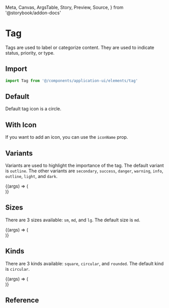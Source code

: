   Meta,
  Canvas,
  ArgsTable,
  Story,
  Preview,
  Source,
} from '@storybook/addon-docs'

<Meta title="Application UI/Elements/Tag" component={Tag} />


# Tag

Tags are used to label or categorize content. They are used to indicate status, priority, or type.

## Import

```js
import Tag from '@/components/application-ui/elements/tag'
```

## Default

Default tag icon is a circle.

<Canvas>
  <Story name="Default">
    <Tag text="Default" />
  </Story>
</Canvas>

## With Icon

If you want to add an icon, you can use the `iconName` prop.

<Canvas>
  <Story name="With Icon">
    <Tag text="With Icon" iconName="check" />
  </Story>
</Canvas>

## Variants

Variants are used to highlight the importance of the tag. The default variant is `outline`. The other variants are `secondary`, `success`, `danger`, `warning`, `info`, `outline`, `light`, and `dark`.

<Canvas>
  <Story name="Variants">
    {(args) => (
      <div className="flex flex-wrap gap-2">
        <Tag text="Primary" variant="primary" {...args} />
        <Tag text="Secondary" variant="secondary" {...args} />
        <Tag text="Success" variant="success" {...args} />
        <Tag text="Danger" variant="danger" {...args} />
        <Tag text="Warning" variant="warning" {...args} />
        <Tag text="Info" variant="info" {...args} />
        <Tag text="Outline" variant="outline" {...args} />
        <Tag text="Light" variant="light" {...args} />
        <Tag text="Dark" variant="dark" {...args} />
      </div>
    )}
  </Story>
</Canvas>

## Sizes

There are 3 sizes available: `sm`, `md`, and `lg`. The default size is `md`.

<Canvas>
  <Story name="Sizes">
    {(args) => (
      <div className="flex flex-wrap gap-2 items-center">
        <Tag text="Small" size="sm" {...args} />
        <Tag text="Medium" size="md" {...args} />
        <Tag text="Large" size="lg" {...args} />
      </div>
    )}
  </Story>
</Canvas>

## Kinds

There are 3 kinds available: `square`, `circular`, and `rounded`. The default kind is `circular`.

<Canvas>
  <Story name="Kinds">
    {(args) => (
      <div className="flex flex-wrap gap-2 items-end">
        <Tag text="Circular" kind="circular" {...args} />
        <Tag text="Rounded" kind="rounded" {...args} />
        <Tag text="Square" kind="square" {...args} />
      </div>
    )}
  </Story>
</Canvas>

## Reference

<ArgsTable of={Tag} />
